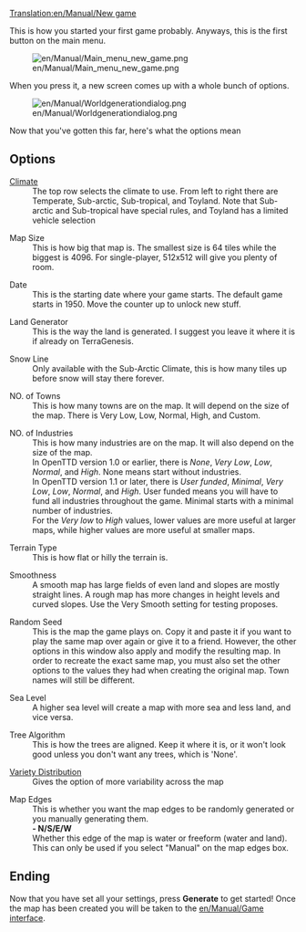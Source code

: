 [[Translation:en/Manual/New game]]
{{en/Outdated|Mapgen window has been re-arranged, random seed is gone amongst other changes}}

{{en/Manual/Interface}}
This is how you started your first game probably.
Anyways, this is the first button on the main menu.

[[File:en/Manual/Main menu new game.png]]

When you press it, a new screen comes up with a 
whole bunch of options.

[[File:en/Manual/Worldgenerationdialog.png]]

Now that you've gotten this far, here's what the options mean

== Options ==
; [[en/Manual/Climates|Climate]]
: The top row selects the climate to use. From left to right there are Temperate, Sub-arctic, Sub-tropical, and Toyland. Note that Sub-arctic and Sub-tropical have special rules, and Toyland has a limited vehicle selection 

; Map Size
: This is how big that map is. The smallest size is 64 tiles while the biggest is 4096. For single-player, 512x512 will give you plenty of room.

; Date
: This is the starting date where your game starts. The default game starts in 1950. Move the counter up to unlock new stuff.

; Land Generator
: This is the way the land is generated. I suggest you leave it where it is if already on TerraGenesis.

; Snow Line
: Only available with the Sub-Arctic Climate, this is how many tiles up before snow will stay there forever.

; NO. of Towns
: This is how many towns are on the map. It will depend on the size of the map. There is Very Low, Low, Normal, High, and Custom.

; NO. of Industries
: This is how many industries are on the map. It will also depend on the size of the map.
: In OpenTTD version 1.0 or earlier, there is ''None'', ''Very'' ''Low'', ''Low'', ''Normal'', and ''High''. None means start without industries.
: In OpenTTD version 1.1 or later, there is ''User funded'', ''Minimal'', ''Very Low'', ''Low'', ''Normal'', and ''High''. User funded means you will have to fund all industries throughout the game. Minimal starts with a minimal number of industries.
: For the ''Very low'' to ''High'' values, lower values are more useful at larger maps, while higher values are more useful at smaller maps.

; Terrain Type
: This is how flat or hilly the terrain is.

; Smoothness
: A smooth map has large fields of even land and slopes are mostly straight lines. A rough map has more changes in height levels and curved slopes. Use the Very Smooth setting for testing proposes.

; Random Seed
: This is the map the game plays on. Copy it and paste it if you want to play the same map over again or give it to a friend. However, the other options in this window also apply and modify the resulting map. In order to recreate the exact same map, you must also set the other options to the values they had when creating the original map. Town names will still be different.

; Sea Level
: A higher sea level will create a map with more sea and less land, and vice versa.

; Tree Algorithm
: This is how the trees are aligned. Keep it where it is, or it won't look good unless you don't want any trees, which is 'None'.

; [[en/Manual/Variety distribution|Variety Distribution]]
: Gives the option of more variability across the map

; Map Edges
: This is whether you want the map edges to be randomly generated or you manually generating them.
: '''- N/S/E/W'''
: Whether this edge of the map is water or freeform (water and land). This can only be used if you select "Manual" on the map edges box.

== Ending ==
Now that you have set all your settings, press '''Generate''' to get started! Once the map has been created you will be taken to the [[en/Manual/Game interface]].